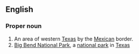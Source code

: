 ==English==
{{wikipedia}}

===Proper noun===
{{en-proper noun|head=[[big|Big]] [[bend|Bend]]}}

# An area of western [[Texas]] by the [[Mexican]] border.
# [[w:Big Bend National Park|Big Bend National Park]], a [[national park]] in [[Texas]]